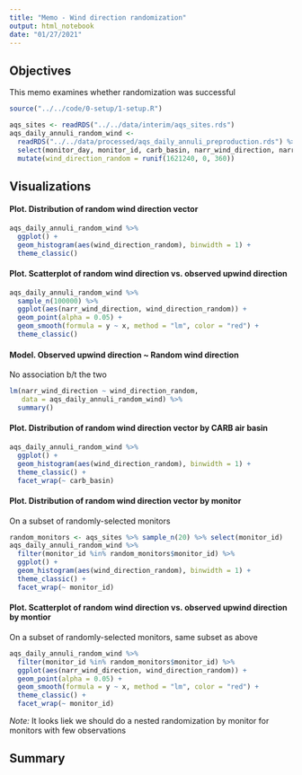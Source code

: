 ```yaml
---
title: "Memo - Wind direction randomization"
output: html_notebook
date: "01/27/2021"
---
```


## Objectives

This memo examines whether randomization was successful 


```r
source("../../code/0-setup/1-setup.R")
```

```r
aqs_sites <- readRDS("../../data/interim/aqs_sites.rds")
aqs_daily_annuli_random_wind <- 
  readRDS("../../data/processed/aqs_daily_annuli_preproduction.rds") %>%
  select(monitor_day, monitor_id, carb_basin, narr_wind_direction, narr_wind_speed) %>%
  mutate(wind_direction_random = runif(1621240, 0, 360))
```


## Visualizations

#### Plot. Distribution of random wind direction vector

```r
aqs_daily_annuli_random_wind %>%
  ggplot() +
  geom_histogram(aes(wind_direction_random), binwidth = 1) +
  theme_classic()
```


#### Plot. Scatterplot of random wind direction vs. observed upwind direction

```r
aqs_daily_annuli_random_wind %>%
  sample_n(100000) %>%
  ggplot(aes(narr_wind_direction, wind_direction_random)) +
  geom_point(alpha = 0.05) +
  geom_smooth(formula = y ~ x, method = "lm", color = "red") +
  theme_classic()
```


#### Model. Observed upwind direction ~ Random wind direction

No association b/t the two

```r
lm(narr_wind_direction ~ wind_direction_random, 
   data = aqs_daily_annuli_random_wind) %>%
  summary()
```


#### Plot. Distribution of random wind direction vector by CARB air basin

```r
aqs_daily_annuli_random_wind %>%
  ggplot() +
  geom_histogram(aes(wind_direction_random), binwidth = 1) +
  theme_classic() +
  facet_wrap(~ carb_basin)
```

#### Plot. Distribution of random wind direction vector by monitor

On a subset of randomly-selected monitors

```r
random_monitors <- aqs_sites %>% sample_n(20) %>% select(monitor_id)
aqs_daily_annuli_random_wind %>%
  filter(monitor_id %in% random_monitors$monitor_id) %>%
  ggplot() +
  geom_histogram(aes(wind_direction_random), binwidth = 1) +
  theme_classic() +
  facet_wrap(~ monitor_id)
```


#### Plot. Scatterplot of random wind direction vs. observed upwind direction by montior

On a subset of randomly-selected monitors, same subset as above

```r
aqs_daily_annuli_random_wind %>%
  filter(monitor_id %in% random_monitors$monitor_id) %>%
  ggplot(aes(narr_wind_direction, wind_direction_random)) +
  geom_point(alpha = 0.05) +
  geom_smooth(formula = y ~ x, method = "lm", color = "red") +
  theme_classic() +
  facet_wrap(~ monitor_id)
```

*Note:* It looks liek we should do a nested randomization by monitor for monitors with few observations

## Summary

